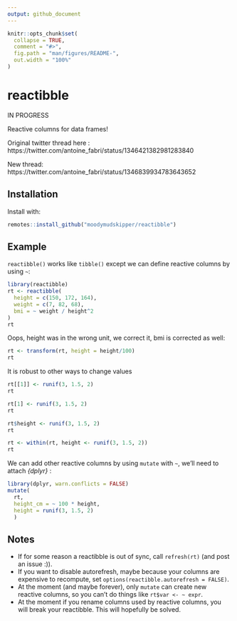```yaml
---
output: github_document
---
```


<!-- README.md is generated from README.Rmd. Please edit that file -->

```r
knitr::opts_chunk$set(
  collapse = TRUE,
  comment = "#>",
  fig.path = "man/figures/README-",
  out.width = "100%"
)
```

# reactibble

IN PROGRESS

Reactive columns for data frames! 

Original twitter thread here : https://twitter.com/antoine_fabri/status/1346421382981283840

New thread: https://twitter.com/antoine_fabri/status/1346839934783643652

## Installation

Install with:

``` r
remotes::install_github("moodymudskipper/reactibble")
```

## Example

`reactibble()` works like `tibble()` except we can define reactive columns by
using `~`:

```r
library(reactibble)
rt <- reactibble(
  height = c(150, 172, 164),
  weight = c(7, 82, 68),
  bmi = ~ weight / height^2
)
rt
```

Oops, height was in the wrong unit, we correct it, bmi is corrected as well:

```r
rt <- transform(rt, height = height/100)
rt
```

It is robust to other ways to change values

```r
rt[[1]] <- runif(3, 1.5, 2)
rt

rt[1] <- runif(3, 1.5, 2)
rt

rt$height <- runif(3, 1.5, 2)
rt

rt <- within(rt, height <- runif(3, 1.5, 2))
rt
```

We can add other reactive columns by using `mutate` with `~`, we'll need to
attach *{dplyr}* :

```r
library(dplyr, warn.conflicts = FALSE)
mutate(
  rt, 
  height_cm = ~ 100 * height, 
  height = runif(3, 1.5, 2)
  )
```


## Notes

* If for some reason a reactibble is out of sync, call `refresh(rt)` (and post an issue :)).
* If you want to disable autorefresh, maybe because your columns are expensive to recompute, set `options(reactibble.autorefresh = FALSE)`.
* At the moment (and maybe forever), only `mutate` can create new reactive columns, so you can't do things like `rt$var <- ~ expr`.
* At the moment if you rename columns used by reactive columns, you will break your
reactibble. This will hopefully be solved.
